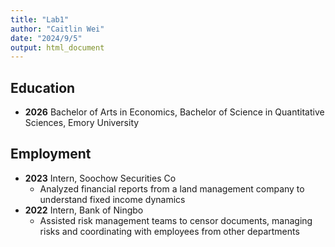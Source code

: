 ```yaml
---
title: "Lab1"
author: "Caitlin Wei"
date: "2024/9/5"
output: html_document
---
```



## Education

* **2026** Bachelor of Arts in Economics, Bachelor of Science in Quantitative Sciences, Emory University


## Employment

* **2023** Intern, Soochow Securities Co
  * Analyzed financial reports from a land management company to understand fixed income dynamics

- **2022** Intern, Bank of Ningbo  
  * Assisted risk management teams to censor documents, managing risks and coordinating with employees from other departments



